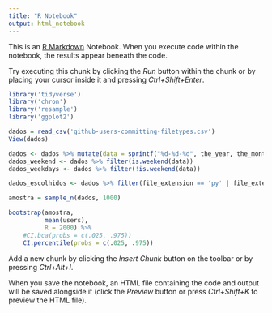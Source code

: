 ```yaml
---
title: "R Notebook"
output: html_notebook
---
```


This is an [R Markdown](http://rmarkdown.rstudio.com) Notebook. When you execute code within the notebook, the results appear beneath the code. 

Try executing this chunk by clicking the *Run* button within the chunk or by placing your cursor inside it and pressing *Ctrl+Shift+Enter*. 

```r
library('tidyverse')
library('chron')
library('resample')
library('ggplot2')

dados = read_csv('github-users-committing-filetypes.csv')
View(dados)

dados <- dados %>% mutate(data = sprintf("%d-%d-%d", the_year, the_month, month_day)) %>% filter(complete.cases(.))
dados_weekend <- dados %>% filter(is.weekend(data))
dados_weekdays <- dados %>% filter(!is.weekend(data))

dados_escolhidos <- dados %>% filter(file_extension == 'py' | file_extension == 'js')

amostra = sample_n(dados, 1000)

bootstrap(amostra, 
          mean(users), 
          R = 2000) %>% 
    #CI.bca(probs = c(.025, .975))
    CI.percentile(probs = c(.025, .975))
```

Add a new chunk by clicking the *Insert Chunk* button on the toolbar or by pressing *Ctrl+Alt+I*.

When you save the notebook, an HTML file containing the code and output will be saved alongside it (click the *Preview* button or press *Ctrl+Shift+K* to preview the HTML file).

